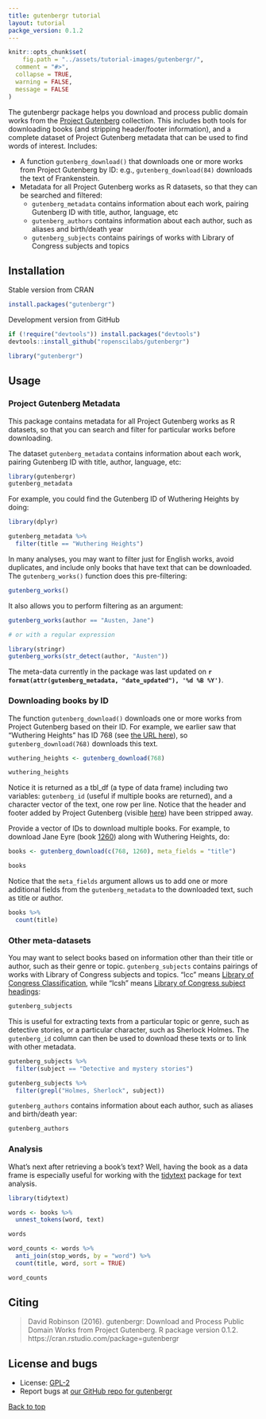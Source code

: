 ```yaml
---
title: gutenbergr tutorial
layout: tutorial
packge_version: 0.1.2
---
```


```r
knitr::opts_chunk$set(
	fig.path = "../assets/tutorial-images/gutenbergr/",
  comment = "#>",
  collapse = TRUE,
  warning = FALSE,
  message = FALSE
)
```

The gutenbergr package helps you download and process public domain works from the [Project Gutenberg](https://www.gutenberg.org/) collection. This includes both tools for downloading books (and stripping header/footer information), and a complete dataset of Project Gutenberg metadata that can be used to find words of interest. Includes:

* A function `gutenberg_download()` that downloads one or more works from Project Gutenberg by ID: e.g., `gutenberg_download(84)` downloads the text of Frankenstein.
* Metadata for all Project Gutenberg works as R datasets, so that they can be searched and filtered:
  * `gutenberg_metadata` contains information about each work, pairing Gutenberg ID with title, author, language, etc
  * `gutenberg_authors` contains information about each author, such as aliases and birth/death year
  * `gutenberg_subjects` contains pairings of works with Library of Congress subjects and topics

<section id="installation">

## Installation

Stable version from CRAN

```r
install.packages("gutenbergr")
```

Development version from GitHub

```r
if (!require("devtools")) install.packages("devtools")
devtools::install_github("ropenscilabs/gutenbergr")
```

```r
library("gutenbergr")
```

<section id="usage">

## Usage

### Project Gutenberg Metadata

This package contains metadata for all Project Gutenberg works as R datasets, so that you can search and filter for particular works before downloading.

The dataset `gutenberg_metadata` contains information about each work, pairing Gutenberg ID with title, author, language, etc:

```r
library(gutenbergr)
gutenberg_metadata
```

For example, you could find the Gutenberg ID of Wuthering Heights by doing:

```r
library(dplyr)

gutenberg_metadata %>%
  filter(title == "Wuthering Heights")
```

In many analyses, you may want to filter just for English works, avoid duplicates, and include only books that have text that can be downloaded. The `gutenberg_works()` function does this pre-filtering:

```r
gutenberg_works()
```

It also allows you to perform filtering as an argument:

```r
gutenberg_works(author == "Austen, Jane")

# or with a regular expression

library(stringr)
gutenberg_works(str_detect(author, "Austen"))
```

The meta-data currently in the package was last updated on **`r format(attr(gutenberg_metadata, "date_updated"), '%d %B %Y')`**.

### Downloading books by ID

The function `gutenberg_download()` downloads one or more works from Project Gutenberg based on their ID. For example, we earlier saw that "Wuthering Heights" has ID 768 (see [the URL here](https://www.gutenberg.org/ebooks/768)), so `gutenberg_download(768)` downloads this text.

```r
wuthering_heights <- gutenberg_download(768)

wuthering_heights
```

Notice it is returned as a tbl_df (a type of data frame) including two variables: `gutenberg_id` (useful if multiple books are returned), and a character vector of the text, one row per line. Notice that the header and footer added by Project Gutenberg (visible [here](http://www.gutenberg.org/files/768/768.txt)) have been stripped away.

Provide a vector of IDs to download multiple books. For example, to download Jane Eyre (book [1260](https://www.gutenberg.org/ebooks/1260)) along with Wuthering Heights, do:

```r
books <- gutenberg_download(c(768, 1260), meta_fields = "title")

books
```

Notice that the `meta_fields` argument allows us to add one or more additional fields from the `gutenberg_metadata` to the downloaded text, such as title or author.

```r
books %>%
  count(title)
```

### Other meta-datasets

You may want to select books based on information other than their title or author, such as their genre or topic. `gutenberg_subjects` contains pairings of works with Library of Congress subjects and topics. "lcc" means [Library of Congress Classification](https://www.loc.gov/catdir/cpso/lcco/), while "lcsh" means [Library of Congress subject headings](http://id.loc.gov/authorities/subjects.html):

```r
gutenberg_subjects
```

This is useful for extracting texts from a particular topic or genre, such as detective stories, or a particular character, such as Sherlock Holmes. The `gutenberg_id` column can then be used to download these texts or to link with other metadata.

```r
gutenberg_subjects %>%
  filter(subject == "Detective and mystery stories")

gutenberg_subjects %>%
  filter(grepl("Holmes, Sherlock", subject))
```

`gutenberg_authors` contains information about each author, such as aliases and birth/death year:

```r
gutenberg_authors
```

### Analysis

What's next after retrieving a book's text? Well, having the book as a data frame is especially useful for working with the [tidytext](https://github.com/juliasilge/tidytext) package for text analysis.

```r
library(tidytext)

words <- books %>%
  unnest_tokens(word, text)

words

word_counts <- words %>%
  anti_join(stop_words, by = "word") %>%
  count(title, word, sort = TRUE)

word_counts
```


<section id="citing">

## Citing

> David Robinson (2016). gutenbergr: Download and Process Public Domain Works
  from Project Gutenberg. R package version 0.1.2.
  https://cran.rstudio.com/package=gutenbergr


<section id="license_bugs">

## License and bugs

* License: [GPL-2](https://opensource.org/licenses/GPL-2.0)
* Report bugs at [our GitHub repo for gutenbergr](https://github.com/ropenscilabs/gutenbergr/issues?state=open)


[Back to top](#top)
